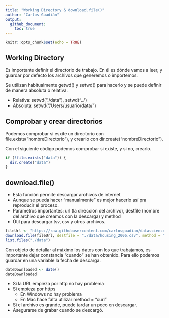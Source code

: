 ```yaml
---
title: "Working Directory & download.file()"
author: "Carlos Guadián"
output: 
  github_document:
    toc: true
---
```


```r
knitr::opts_chunk$set(echo = TRUE)
```

## Working Directory
Es importante definir el directorio de trabajo. En él es dónde vamos a leer, y guardar por defecto los archivos que generemos o importemos.

Se utilizan habitualmente getwd() y setwd() para hacerlo y se puede definir de manera absoluta o relativa.

- Relativa: setwd("./data"), setwd("../)
- Absoluta: setwd("/Users/usuario/data/")

## Comprobar y crear directorios
Podemos comprobar si esxite un directorio con file.exists("nombreDirectorio"), y crearlo con dir.create("nombreDirectorio").

Con el siguiente código podemos comprobar si existe, y si no, crearlo.
```r
if (!file.exists("data")) {
  dir.create("data")
}
```

## download.file()

- Esta función permite descargar archivos de internet
- Aunque se pueda hacer "manualmente" es mejor hacerlo así pra reproducir el proceso.
- Parámetros importantes: url (la dirección del archivo), destfile (nombre del archivo que creamos con la descarga) y method
- Útil para descargar tsv, csv y otros archivos.
```r
fileUrl <- "https://raw.githubusercontent.com/carlosguadian/datasciencecoursera/master/02_Getting_Cleaning_Data/Week_1/housing_2006.csv"
download.file(fileUrl, destfile = "./data/housing_2006.csv", method = "curl") # El método es "curl" porque la URL es https, si no, no funcionaría.
list.files("./data")
```

Con objeto de detallar al máximo los datos con los que trabajamos, es importante dejar constancia "cuando" se han obtenido. Para ello podemos guardar en una variable la fecha de descarga.
```r
dateDownloaded <- date()
dateDownloaded
```

- Si la URL empieza por http no hay problema
- Si empieza por https
  - En Windows no hay problema
  - En Mac hace falta utilizar method = "curl"
- Si el archivo es grande, puede tardar un poco en descargar.
- Asegurarse de grabar cuando se descargó.